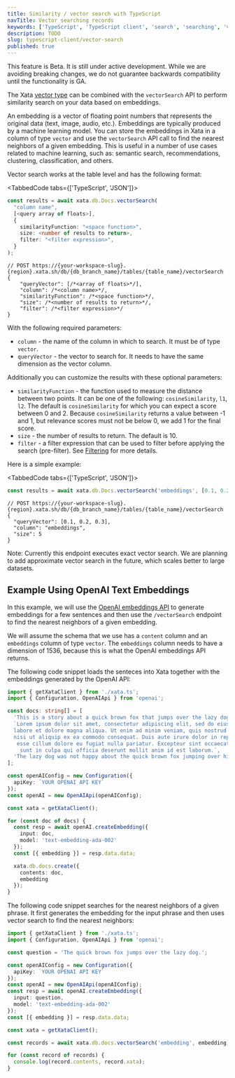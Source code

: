 ```yaml
---
title: Similarity / vector search with TypeScript
navTitle: Vector searching records
keywords: ['TypeScript', 'TypeScript client', 'search', 'searching', 'vector search', 'similarity']
description: TODO
slug: typescript-client/vector-search
published: true
---
```


<Alert status="warning">
  This feature is Beta. It is still under active development. While we are avoiding breaking changes, we do not
  guarantee backwards compatibility until the functionality is GA.
</Alert>

The Xata [vector type](/docs/concepts/data-model#vector) can be combined with the `vectorSearch` API to perform similarity search on your data based on embeddings.

An embedding is a vector of floating point numbers that represents the original data (text, image, audio, etc.). Embeddings are typically produced by a machine learning model. You can store the embeddings in Xata in a column of type `vector` and use the `vectorSearch` API call to find the nearest neighbors of a given embedding. This is useful in a number of use cases related to machine learning, such as: semantic search, recommendations, clustering, classification, and others.

Vector search works at the table level and has the following format:

<TabbedCode tabs={['TypeScript', 'JSON']}>

```ts
const results = await xata.db.Docs.vectorSearch(
  "column name",
  [<query array of floats>],
  {
    similarityFunction: "<space function>",
    size: <number of results to return>,
    filter: "<filter expression>",
  }
);
```

```jsonc
// POST https://{your-workspace-slug}.{region}.xata.sh/db/{db_branch_name}/tables/{table_name}/vectorSearch
{
    "queryVector": [/*<array of floats>*/],
    "column": /*<column name>*/,
    "similarityFunction": /*<space function>*/,
    "size": /*<number of results to return>*/,
    "filter": /*<filter expression>*/
}
```

</TabbedCode>

With the following required parameters:

- `column` - the name of the column in which to search. It must be of type `vector`.
- `queryVector` - the vector to search for. It needs to have the same dimension as the vector column.

Additionally you can customize the results with these optional parameters:

- `similarityFunction` - the function used to measure the distance between two points. It can be one of the following: `cosineSimilarity`, `l1`, `l2`. The default is `cosineSimilarity` for which you can expect a score between 0 and 2. Because `cosineSimilarity` returns a value between -1 and 1, but relevance scores must not be below 0, we add 1 for the final score.
- `size` - the number of results to return. The default is 10.
- `filter` - a filter expression that can be used to filter before applying the search (pre-filter). See [Filtering](/docs/typescript-client/filtering) for more details.

Here is a simple example:

<TabbedCode tabs={['TypeScript', 'JSON']}>

```ts
const results = await xata.db.Docs.vectorSearch('embeddings', [0.1, 0.2, 0.3], { size: 5 });
```

```jsonc
// POST https://{your-workspace-slug}.{region}.xata.sh/db/{db_branch_name}/tables/{table_name}/vectorSearch
{
  "queryVector": [0.1, 0.2, 0.3],
  "column": "embeddings",
  "size": 5
}
```

</TabbedCode>

Note: Currently this endpoint executes exact vector search. We are planning to add approximate vector search in the future, which scales better to large datasets.

## Example Using OpenAI Text Embeddings

In this example, we will use the [OpenAI embeddings API](https://platform.openai.com/docs/guides/embeddings) to generate embeddings for a few sentences and then use the `/vectorSearch` endpoint to find the nearest neighbors of a given embedding.

We will assume the schema that we use has a `content` column and an `embeddings` column of type `vector`. The `embeddings` column needs to have a dimension of 1536, because this is what the OpenAI embeddings API returns.

The following code snippet loads the senteces into Xata together with the embeddings generated by the OpenAI API:

```ts
import { getXataClient } from './xata.ts';
import { Configuration, OpenAIApi } from 'openai';

const docs: string[] = [
  'This is a story about a quick brown fox that jumps over the lazy dog.',
  `Lorem ipsum dolor sit amet, consectetur adipiscing elit, sed do eiusmod tempor incididunt ut
  labore et dolore magna aliqua. Ut enim ad minim veniam, quis nostrud exercitation ullamco laboris
  nisi ut aliquip ex ea commodo consequat. Duis aute irure dolor in reprehenderit in voluptate velit
   esse cillum dolore eu fugiat nulla pariatur. Excepteur sint occaecat cupidatat non proident,
    sunt in culpa qui officia deserunt mollit anim id est laborum.`,
  'The lazy dog was not happy about the quick brown fox jumping over him.'
];

const openAIConfig = new Configuration({
  apiKey: `YOUR OPENAI API KEY`
});
const openAI = new OpenAIApi(openAIConfig);

const xata = getXataClient();

for (const doc of docs) {
  const resp = await openAI.createEmbedding({
    input: doc,
    model: 'text-embedding-ada-002'
  });
  const [{ embedding }] = resp.data.data;

  xata.db.docs.create({
    contents: doc,
    embedding
  });
}
```

The following code snippet searches for the nearest neighbors of a given phrase. It first generates the embedding for the input phrase and then uses vector search to find the nearest neighbors:

```ts
import { getXataClient } from './xata.ts';
import { Configuration, OpenAIApi } from 'openai';

const question = 'The quick brown fox jumps over the lazy dog.';

const openAIConfig = new Configuration({
  apiKey: `YOUR OPENAI API KEY`
});
const openAI = new OpenAIApi(openAIConfig);
const resp = await openAI.createEmbedding({
  input: question,
  model: 'text-embedding-ada-002'
});
const [{ embedding }] = resp.data.data;

const xata = getXataClient();

const records = await xata.db.docs.vectorSearch('embedding', embedding);

for (const record of records) {
  console.log(record.contents, record.xata);
}
```
